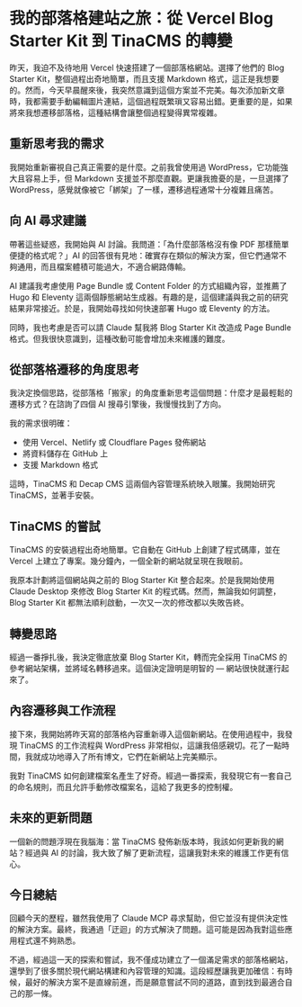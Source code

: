 # 我的部落格建站之旅：從 Vercel Blog Starter Kit 到 TinaCMS 的轉變

昨天，我迫不及待地用 Vercel 快速搭建了一個部落格網站。選擇了他們的 Blog Starter Kit，整個過程出奇地簡單，而且支援 Markdown 格式，這正是我想要的。然而，今天早晨醒來後，我突然意識到這個方案並不完美。每次添加新文章時，我都需要手動編輯圖片連結，這個過程既繁瑣又容易出錯。更重要的是，如果將來我想遷移部落格，這種結構會讓整個過程變得異常複雜。

## 重新思考我的需求

我開始重新審視自己真正需要的是什麼。之前我曾使用過 WordPress，它功能強大且容易上手，但 Markdown 支援並不那麼直觀。更讓我擔憂的是，一旦選擇了 WordPress，感覺就像被它「綁架」了一樣，遷移過程通常十分複雜且痛苦。

## 向 AI 尋求建議

帶著這些疑惑，我開始與 AI 討論。我問道：「為什麼部落格沒有像 PDF 那樣簡單便捷的格式呢？」AI 的回答很有見地：確實存在類似的解決方案，但它們通常不夠通用，而且檔案體積可能過大，不適合網路傳輸。

AI 建議我考慮使用 Page Bundle 或 Content Folder 的方式組織內容，並推薦了 Hugo 和 Eleventy 這兩個靜態網站生成器。有趣的是，這個建議與我之前的研究結果非常接近。於是，我開始尋找如何快速部署 Hugo 或 Eleventy 的方法。

同時，我也考慮是否可以請 Claude 幫我將 Blog Starter Kit 改造成 Page Bundle 格式。但我很快意識到，這種改動可能會增加未來維護的難度。

## 從部落格遷移的角度思考

我決定換個思路，從部落格「搬家」的角度重新思考這個問題：什麼才是最輕鬆的遷移方式？在諮詢了四個 AI 搜尋引擎後，我慢慢找到了方向。

我的需求很明確：

* 使用 Vercel、Netlify 或 Cloudflare Pages 發佈網站
* 將資料儲存在 GitHub 上
* 支援 Markdown 格式

這時，TinaCMS 和 Decap CMS 這兩個內容管理系統映入眼簾。我開始研究 TinaCMS，並著手安裝。

## TinaCMS 的嘗試

TinaCMS 的安裝過程出奇地簡單。它自動在 GitHub 上創建了程式碼庫，並在 Vercel 上建立了專案。幾分鐘內，一個全新的網站就呈現在我眼前。

我原本計劃將這個網站與之前的 Blog Starter Kit 整合起來。於是我開始使用 Claude Desktop 來修改 Blog Starter Kit 的程式碼。然而，無論我如何調整，Blog Starter Kit 都無法順利啟動，一次又一次的修改都以失敗告終。

## 轉變思路

經過一番掙扎後，我決定徹底放棄 Blog Starter Kit，轉而完全採用 TinaCMS 的參考網站架構，並將域名轉移過來。這個決定證明是明智的 — 網站很快就運行起來了。

## 內容遷移與工作流程

接下來，我開始將昨天寫的部落格內容重新導入這個新網站。在使用過程中，我發現 TinaCMS 的工作流程與 WordPress 非常相似，這讓我倍感親切。花了一點時間，我就成功地導入了所有博文，它們在新網站上完美顯示。

我對 TinaCMS 如何創建檔案名產生了好奇。經過一番探索，我發現它有一套自己的命名規則，而且允許手動修改檔案名，這給了我更多的控制權。

## 未來的更新問題

一個新的問題浮現在我腦海：當 TinaCMS 發佈新版本時，我該如何更新我的網站？經過與 AI 的討論，我大致了解了更新流程，這讓我對未來的維護工作更有信心。

## 今日總結

回顧今天的歷程，雖然我使用了 Claude MCP 尋求幫助，但它並沒有提供決定性的解決方案。最終，我通過「迂迴」的方式解決了問題。這可能是因為我對這些應用程式還不夠熟悉。

不過，經過這一天的探索和嘗試，我不僅成功建立了一個滿足需求的部落格網站，還學到了很多關於現代網站構建和內容管理的知識。這段經歷讓我更加確信：有時候，最好的解決方案不是直線前進，而是願意嘗試不同的道路，直到找到最適合自己的那一條。